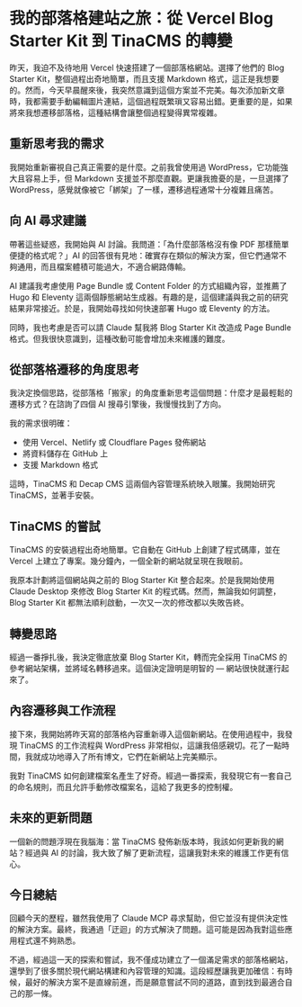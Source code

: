 # 我的部落格建站之旅：從 Vercel Blog Starter Kit 到 TinaCMS 的轉變

昨天，我迫不及待地用 Vercel 快速搭建了一個部落格網站。選擇了他們的 Blog Starter Kit，整個過程出奇地簡單，而且支援 Markdown 格式，這正是我想要的。然而，今天早晨醒來後，我突然意識到這個方案並不完美。每次添加新文章時，我都需要手動編輯圖片連結，這個過程既繁瑣又容易出錯。更重要的是，如果將來我想遷移部落格，這種結構會讓整個過程變得異常複雜。

## 重新思考我的需求

我開始重新審視自己真正需要的是什麼。之前我曾使用過 WordPress，它功能強大且容易上手，但 Markdown 支援並不那麼直觀。更讓我擔憂的是，一旦選擇了 WordPress，感覺就像被它「綁架」了一樣，遷移過程通常十分複雜且痛苦。

## 向 AI 尋求建議

帶著這些疑惑，我開始與 AI 討論。我問道：「為什麼部落格沒有像 PDF 那樣簡單便捷的格式呢？」AI 的回答很有見地：確實存在類似的解決方案，但它們通常不夠通用，而且檔案體積可能過大，不適合網路傳輸。

AI 建議我考慮使用 Page Bundle 或 Content Folder 的方式組織內容，並推薦了 Hugo 和 Eleventy 這兩個靜態網站生成器。有趣的是，這個建議與我之前的研究結果非常接近。於是，我開始尋找如何快速部署 Hugo 或 Eleventy 的方法。

同時，我也考慮是否可以請 Claude 幫我將 Blog Starter Kit 改造成 Page Bundle 格式。但我很快意識到，這種改動可能會增加未來維護的難度。

## 從部落格遷移的角度思考

我決定換個思路，從部落格「搬家」的角度重新思考這個問題：什麼才是最輕鬆的遷移方式？在諮詢了四個 AI 搜尋引擎後，我慢慢找到了方向。

我的需求很明確：

* 使用 Vercel、Netlify 或 Cloudflare Pages 發佈網站
* 將資料儲存在 GitHub 上
* 支援 Markdown 格式

這時，TinaCMS 和 Decap CMS 這兩個內容管理系統映入眼簾。我開始研究 TinaCMS，並著手安裝。

## TinaCMS 的嘗試

TinaCMS 的安裝過程出奇地簡單。它自動在 GitHub 上創建了程式碼庫，並在 Vercel 上建立了專案。幾分鐘內，一個全新的網站就呈現在我眼前。

我原本計劃將這個網站與之前的 Blog Starter Kit 整合起來。於是我開始使用 Claude Desktop 來修改 Blog Starter Kit 的程式碼。然而，無論我如何調整，Blog Starter Kit 都無法順利啟動，一次又一次的修改都以失敗告終。

## 轉變思路

經過一番掙扎後，我決定徹底放棄 Blog Starter Kit，轉而完全採用 TinaCMS 的參考網站架構，並將域名轉移過來。這個決定證明是明智的 — 網站很快就運行起來了。

## 內容遷移與工作流程

接下來，我開始將昨天寫的部落格內容重新導入這個新網站。在使用過程中，我發現 TinaCMS 的工作流程與 WordPress 非常相似，這讓我倍感親切。花了一點時間，我就成功地導入了所有博文，它們在新網站上完美顯示。

我對 TinaCMS 如何創建檔案名產生了好奇。經過一番探索，我發現它有一套自己的命名規則，而且允許手動修改檔案名，這給了我更多的控制權。

## 未來的更新問題

一個新的問題浮現在我腦海：當 TinaCMS 發佈新版本時，我該如何更新我的網站？經過與 AI 的討論，我大致了解了更新流程，這讓我對未來的維護工作更有信心。

## 今日總結

回顧今天的歷程，雖然我使用了 Claude MCP 尋求幫助，但它並沒有提供決定性的解決方案。最終，我通過「迂迴」的方式解決了問題。這可能是因為我對這些應用程式還不夠熟悉。

不過，經過這一天的探索和嘗試，我不僅成功建立了一個滿足需求的部落格網站，還學到了很多關於現代網站構建和內容管理的知識。這段經歷讓我更加確信：有時候，最好的解決方案不是直線前進，而是願意嘗試不同的道路，直到找到最適合自己的那一條。